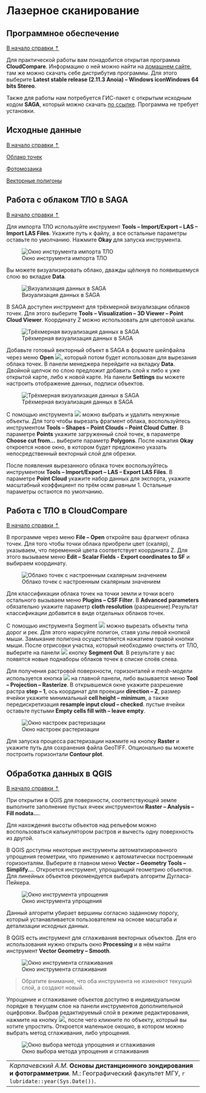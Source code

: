 #  Лазерное сканирование {#las}

## Программное обеспечение {#las-soft}
[В начало справки ⇡](#las)

Для практической работы вам понадобится открытая программа **CloudCompare**. Информацию о ней можно найти на [домашнем сайте](https://www.danielgm.net/cc/){target="_blank"}, там же можно скачать себе дистрибутив программы. Для этого выберите **Latest stable release (2.11.3 Anoia) – Windows iconWindows 64 bits Stereo**.

Также для работы нам потребуется ГИС-пакет с открытым исходным кодом **SAGA**, который можно скачать [по ссылке](https://sourceforge.net/projects/saga-gis/files/latest/download){target="_blank"}. Программа не требует установки.

## Исходные данные {#las-initial}
[В начало справки ⇡](#las)

[Облако точек](https://disk.yandex.ru/d/CKfoC4XVkCTuIg){target="_blank"}

[Фотомозаика](https://disk.yandex.ru/d/ku7cj4tUNOKV3w){target="_blank"}

[Векторные полигоны](https://disk.yandex.ru/d/MruskWn_oupM0w){target="_blank"}

## Работа с облаком ТЛО в SAGA {#las-Extract}
[В начало справки ⇡](#las)

Для импорта ТЛО используйте инструмент **Tools – Import/Export – LAS – Import LAS Files**. Укажите путь к файлу, а все остальные параметры оставьте по умолчанию. Нажмите **Okay** для запуска инструмента.

![Окно инструмента импорта ТЛО](images/Ref19/Import_LAS.png)

Вы можете визуализировать облако, дважды щёлкнув по появившемуся слою во вкладке **Data**.

![Визуализация данных в SAGA](images/Ref19/Point_Cloud.png)

В SAGA доступен инструмент для трёхмерной визуализации облаков точек. Для этого выберите **Tools – Visualization – 3D Viewer – Point Cloud Viewer**. Координату Z можно использовать для цветовой шкалы.

![Трёхмерная визуализация данных в SAGA](images/Ref19/Point_Cloud_Viewer.png)

Добавьте готовый векторный объект в SAGA в формате шейпфайла через меню **Open** ![](images\Ref19\Open.png), который потом будет использован для вырезания облака точек. В панели менеджера перейдите на вкладку **Data**. Двойной щелчок по слою предложит добавить слой к либо к уже открытой карте, либо к новой карте. На панели **Settings** вы можете настроить отображение данных, подписи объектов.

![Трёхмерная визуализация данных в SAGA](images/Ref19/Vector_Features.png)

С помощью инструмента ![](images\Ref19\Pick.png) можно выбрать и удалить ненужные объекты. Для того чтобы вырезать фрагмент облака, воспользуйтесь инструментом **Tools – Shapes – Point Clouds – Point Cloud Cutter**.  В параметре **Points** укажите загруженный слой точек, в параметре **Choose cut from...**  выберите параметр **Polygons**. После нажатия **Okay** откроется новое окно, в котором будет предложено указать непосредственный векторный слой для обрезки.

После появления вырезанного облака точек воспользуйтесь инструментом **Tools – Import/Export – LAS – Export LAS Files**. В параметре **Point Cloud** укажите набор данных для экспорта, укажите масштабный коэффициент по трём осям равным 1. Остальные параметры остаются по умолчанию.

## Работа с ТЛО в CloudCompare {#las-cloudcompare}
[В начало справки ⇡](#las)

В программе через меню **File – Open** откройте ваш фрагмент облака точек. Для того чтобы точки облака приобрели цвет (скаляр), указываем, что переменной цвета соответствует координата Z. Для этого вызываем меню **Edit – Scalar Fields - Export coordinates to SF** и выбираем координату.

![Облако точек с настроенным скалярным значением](images\Ref19\Colorize_Cloud.png)

Для классификации облака точек на точки земли и точки всего остального вызываем меню **Plugins – CSF Filter**. В **Advanced parameters** обязательно укажите параметр **cloth resolution** (разрешение).Результат классификации добавится в виде отдельных облаков точек.

С помощью инструмента Segment ![](images\Ref19\Segment.png) можно вырезать объекты типа дорог и рек. Для этого нарисуйте полигон, ставя узлы левой кнопкой мыши. Замыкание полигона осуществляется нажатием правой кнопки мыши. После отрисовки участка, который необходимо очистить от ТЛО, выберите на панели ![](images\Ref19\Segment_panel.png) кнопку **Segment Out**. В результате у вас появятся новые поднаборы облаков точек в списке слоёв слева.

Для получения растровой поверхности, горизонталей и mesh-модели используется кнопка ![](images\Ref19\Rasterize.png) на главной панели, либо вызывается меню **Tool – Projection – Rasterize**. В открывшемся окне укажите разрешение растра **step – 1**, ось координат для проекции **direction – Z**, размер ячейки укажите минимальный **cell height – minimum**, а также передискретизация **resample input cloud – checked**. пустые ячейки оставьте пустыми **Empty cells fill with – leave empty**.

![Окно настроек растеризации](images\Ref19\Rasterize_window.png)

Для запуска процесса растеризации нажмите на кнопку **Raster** и укажите путь для сохранения файла GeoTIFF. Опционально вы можете построить горизонтали **Contour plot**.

## Обработка данных в QGIS {#las-qgis}
[В начало справки ⇡](#las)

При открытии в QGIS для поверхности, соответствующей земле выполните заполнение пустых ячеек инструментом **Raster – Analysis – Fill nodata...**.

Для нахождения высоты объектов над рельефом можно воспользоваться калькулятором растров и вычесть одну поверхность из другой.

В QGIS доступны некоторые инструменты автоматизированного упрощения геометрии, что применимо к автоматически построенным горизонталям. Выберите в главном меню **Vector – Geometry Tools – Simplify...**. Откроется инструмент, упрощающий геометрию объектов. Для линейных объектов рекомендуется выбирать алгоритм Дугласа-Пейкера.


![Окно инструмента упрощения](images/Ref19/Simplify.png)

Данный алгоритм убирает вершины согласно заданному порогу, который устанавливается пользователем на основе масштаба и детализации исходных данных.

В QGIS есть инструмент для сглаживания векторных объектов. Для его использования нужно открыть окно **Processing** и в нём найти инструмент **Vector Geometry – Smooth**.


![Окно инструмента сглаживания](images/Ref19/Smooth.png)


> Обратите внимание, что оба инструмента не изменяют текущий слой, а создают новый.

Упрощение и сглаживание объектов доступно в индивидуальном порядке в текущем слое на панели инструментов дополнительной оцифровки. Выбрав редактируемый слой в режиме редактирования, нажмите на кнопку ![](images/Ref19/Simplify_button.png), после чего кликните по объекту, который вы хотите упростить. Откроется маленькое окошко, в котором можно выбрать метод сглаживания, либо упрощения.


![Окно выбора метода упрощения и сглаживания](images/Ref19/Simplifying.png)


----
_Карпачевский А.М._ **Основы дистанционного зондирования и фотограмметрии**. М.: Географический факультет МГУ, `r lubridate::year(Sys.Date())`.
----